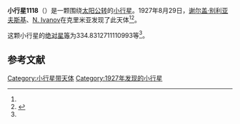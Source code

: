 {{Infobox planet
| bgcolour = #FFFFC0
| name = 1118 Hanskya
| symbol = 
| image = 
| caption = 
| discovery = yes
| discovery_ref = 
| discoverer = [[谢尔盖·别利亚夫斯基|谢尔盖·别利亚夫斯基]]、[[N._Ivanov|N. Ivanov]]
| discovery_site = [[克里米亚|克里米亚]] 
| discovered = 1927年8月29日
| designations = yes
| mp_name = 
| named_after = 
| alt_names = 1927 QD/ 1930 DK / 1935 BM
| mp_category = [[外小行星带|外小行星带]]
| orbit_ref = <ref name="a">[http://ssd.jpl.nasa.gov/sbdb.cgi?sstr=1118 1118 Hanskya] {{Wayback|url=http://ssd.jpl.nasa.gov/sbdb.cgi?sstr=1118 |date=20140924091627 }}，小行星數據庫瀏覽器（JPL Small-Body Database Browser）－[[美国国家航空航天局|美国国家航空航天局]]喷气推进实验室</ref>
| epoch = 2456400.5 (2013年4月18日更新)
| aphelion = {{convert|3.364971033176972|AU|km|3|abbr=on|lk=out}}
| perihelion = {{convert|3.054253938845976|AU|km|3|abbr=on}}
| semimajor = {{convert|3.209612486011474|AU|km|3|abbr=on}}
| eccentricity = 0.048404145
| period = 2100.280635 [[日|日]]<br />5.75[[儒略年|儒略年]]
| avg_speed = 
| inclination = 13.98931125695072
| asc_node = 318.9091804202515
| mean_anomaly = 
| arg_peri = 334.8312711110993
| satellites = 
| physical_characteristics = yes
| dimensions = 
| mass = 
| density = 
| surface_grav = 
| escape_velocity = 
| sidereal_day = 
| axial_tilt = 
| pole_ecliptic_lat = 
| pole_ecliptic_lon = 
| albedo = 
| temperatures= 
| temp_name1 = 
| mean_temp_1 = 
| max_temp_1 = 
| temp_name2 = 
| max_temp_2 = 
| spectral_type = 
| abs_magnitude = 334.8312711110993
}}

'''小行星1118'''（{{lang-en|1118 Hanskya}}）是一颗围绕[[太阳|太阳]][[公转|公转]]的[[小行星|小行星]]。1927年8月29日，[[谢尔盖·别利亚夫斯基|谢尔盖·别利亚夫斯基]]、[[N._Ivanov|N. Ivanov]]在克里米亚发现了此天体<ref name="a" /><ref>{{cite news|title=小行星列表|url=http://cfa-www.harvard.edu/iau/lists/NumberedMPs.txt|accessdate=2013-07-08|newspaper=哈佛大学|archive-date=2008-05-17|archive-url=https://web.archive.org/web/20080517010638/http://cfa-www.harvard.edu/iau/lists/NumberedMPs.txt|dead-url=no}}</ref>。

这颗小行星的[[绝对星等|绝对星等]]为334.8312711110993等<ref name="a" />。

==参考文献==
{{reflist}}
{{Minor Planet Number|[[小行星1117|小行星1117]]|[[小行星1119|小行星1119]]}}

{{小天体}}

[[Category:小行星带天体|Category:小行星带天体]]
[[Category:1927年发现的小行星|Category:1927年发现的小行星]]

{{asteroid-stub}}
